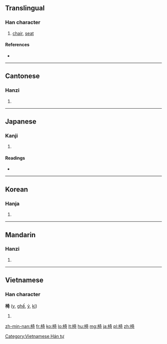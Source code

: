 ==Translingual==

===Han character===
{{Han char|rn=75|rad=木|as=08|sn=12|four=4492<sub>1</sub>|canj=木大一口 (DKMR))|ids=⿰[[木]][[奇]]}}

# [[chair]], [[seat]]

====References====
* {{Han ref|kx=0535.210|dkj=15009|dj=0923.110|hdz=21228.090|uh=6905|ud=26885|bh=B4C8|bd=46280}}

----

==Cantonese==

===Hanzi===
{{yue-hanzi|jyut=|y=yi2}}

# {{defn|lang=yue|sort=木08}}

----

==Japanese==

===Kanji===
{{ja-kanji|grade=c|rs=木08}}

# {{defn|lang=ja|sort=木08}}

====Readings====
* {{ja-readings|on=[[い]] (i)|kun=[[いす]] (isu)}}

----

==Korean==

===Hanja===
{{ko-hanja|hangeul=의|eumhun=|rv=ui|mr=ŭi|y=uy}}

# {{defn|lang=ko|sort=木08}}

----

==Mandarin==

===Hanzi===
{{cmn-hanzi|pin=[[yǐ]] ([[yi3]])|wg=i<sup>3</sup>}}

# {{defn|lang=cmn|sort=木08}}

----

==Vietnamese==

===Han character===
'''椅''' ([[y]], [[ghế]], [[ỷ]], [[kỉ]])

# {{defn|lang=vi}}

[[Category:Vietnamese Hán tự]]

[[zh-min-nan:椅]]
[[fr:椅]]
[[ko:椅]]
[[lo:椅]]
[[lt:椅]]
[[hu:椅]]
[[mg:椅]]
[[ja:椅]]
[[pl:椅]]
[[zh:椅]]
